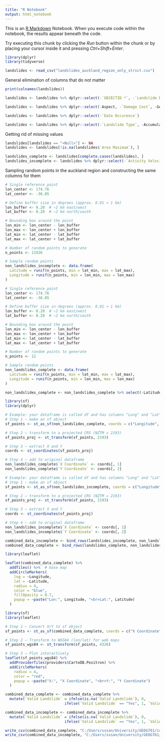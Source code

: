 ---
title: "R Notebook"
output: html_notebook
---

This is an [R Markdown](http://rmarkdown.rstudio.com) Notebook. When you execute code within the notebook, the results appear beneath the code. 

Try executing this chunk by clicking the *Run* button within the chunk or by placing your cursor inside it and pressing *Ctrl+Shift+Enter*. 

```{r}
library(dplyr)
library(tidyverse)
```
```{r}
landslides <- read_csv("landslides_auckland_region_only_strict.csv")
```
General elimination of columns that do not matter
```{r}
print(colnames(landslides))
```

```{r}
landslides <- landslides %>% dplyr::select(-`OBJECTID *`, -`Landslide Database GUID *`, -`Landslide Description`, -`Landslide Description`, -Name, -`Activity Type`, -Description, -`Source Description`, -`Parent ID Value`, - `Parent ID Name`, -`Primary Movement ID`, -`Created On`, -`Activity Recent`, -`Area Method`, -`Cause Primary`, -`Cause Secondary`, -Comments, -`Damage Assets`, -`Damage Cost Base`, -`Damage Deaths`, -`Damage Description`, -`Damage Environmental`, -`Damage Injuries`, -`Date Confidence`, -`Dating Method Accuracy`, -Deaths, -Depletion, -`Depth Rupture`, -Disabled, -`Geometry Modified On`, -`How was this Landslide Found?`, -`How Serious`, -`Impacted Features`, -Injuries, -`Is Duplicate Landslide`, -`Is Public`, -`Location Accuracy`, -`Location Description`, -`Material Debris Type`, -`Material Type`, -`Shape *`, -`GlobalID *`, -`Primary Movement Type Sub Class ID`, -`Unique ID of Landslide in Original Database`, -`Modified On`, -`Recent Date Occurrence`, -`Upslope Catchment Description`, -`Trigger Rainfall 7 Day`, -`Trigger Rainfall 3 Day`, -`Trigger Rainfall 1 Day`, -`Trigger Earthquake`, -`Source Type`, -`Source Bulk Upload`, -`Size of Slip`, -`Secondary Movement`, -`Region`, -`Recent Movement`, -`QA Status`, -`QA Level`, -`Project ID`, -`Primary Movement`, -`Physical Setting`, -`Number of Slips`, -`Movement Style`, -`Movement`, -`Method`)
```

```{r}
landslides <- landslides %>% dplyr::select(-Aspect, -`Damage Cost`, -Geology, -Geomorphology, -`Location Accuracy GNS`, -Vegetation)
```

```{r}
landslides <- landslides %>% dplyr::select(-`Date Occurence`)
```

```{r}
landslides <- landslides %>% dplyr::select(-`Landslide Type`, -Accumulation)
```

Getting rid of missing values 

```{r}
landslides[landslides == "<Null>"] <- NA
landslides <- landslides[!is.na(landslides$`Area Maximum`), ]
```

```{r}
landslides_complete <- landslides[complete.cases(landslides), ]
landslides_incomplete <- landslides %>% dplyr::select(-`Activity Velocity`, -`Angle Rupture Surface`, -`Angle Slope Displaced`, -`Angle Slope Prior`, -`Area Minimum`, -Length, -Scarp, -`Travel Angle`, -`Volume Maximum`, -`Volume Minimum`, -Width, -`Width Rupture`)
```



Sampling random points in the auckland region and constructing the same columns for them


```{r}
# Single reference point
lon_center <- 174.76
lat_center <- -36.85

# Define buffer size in degrees (approx. 0.01 ≈ 1 km)
lon_buffer <- 0.20  # ~2 km east/west
lat_buffer <- 0.20  # ~2 km north/south

# Bounding box around the point
lon_min <- lon_center - lon_buffer
lon_max <- lon_center + lon_buffer
lat_min <- lat_center - lat_buffer
lat_max <- lat_center + lat_buffer

# Number of random points to generate
n_points <- 11926

# Sample random points
non_landslides_incomplete <- data.frame(
  Latitude = runif(n_points, min = lat_min, max = lat_max),
  Longitude = runif(n_points, min = lon_min, max = lon_max)
)
```


```{r}
# Single reference point
lon_center <- 174.76
lat_center <- -36.85

# Define buffer size in degrees (approx. 0.01 ≈ 1 km)
lon_buffer <- 0.20  # ~2 km east/west
lat_buffer <- 0.20  # ~2 km north/south

# Bounding box around the point
lon_min <- lon_center - lon_buffer
lon_max <- lon_center + lon_buffer
lat_min <- lat_center - lat_buffer
lat_max <- lat_center + lat_buffer

# Number of random points to generate
n_points <- 12

# Sample random points
non_landslides_complete <- data.frame(
  Latitude = runif(n_points, min = lat_min, max = lat_max),
  Longitude = runif(n_points, min = lon_min, max = lon_max)
)

non_landslides_complete <- non_landslides_complete %>% select(-Latitude, -Longitude, Longitude, Latitude)
```

```{r}
library(sf)
library(dplyr)

# Example: your dataframe is called df and has columns "Long" and "Lat"
# Step 1 — make an sf object
sf_points <- st_as_sf(non_landslides_complete, coords = c("Longitude", "Latitude"), crs = 4326)

# Step 2 — transform to a projected CRS (NZTM = 2193)
sf_points_proj <- st_transform(sf_points, 2193)

# Step 3 — extract X and Y
coords <- st_coordinates(sf_points_proj)

# Step 4 — add to original dataframe
non_landslides_complete$`X Coordinate` <- coords[, 1]
non_landslides_complete$`Y Coordinate` <- coords[, 2]


```

```{r}
# Example: your dataframe is called df and has columns "Long" and "Lat"
# Step 1 — make an sf object
sf_points <- st_as_sf(non_landslides_incomplete, coords = c("Longitude", "Latitude"), crs = 4326)

# Step 2 — transform to a projected CRS (NZTM = 2193)
sf_points_proj <- st_transform(sf_points, 2193)

# Step 3 — extract X and Y
coords <- st_coordinates(sf_points_proj)

# Step 4 — add to original dataframe
non_landslides_incomplete$`X Coordinate` <- coords[, 1]
non_landslides_incomplete$`Y Coordinate` <- coords[, 2]

```



```{r}
combined_data_incomplete <- bind_rows(landslides_incomplete, non_landslides_incomplete)
combined_data_complete <- bind_rows(landslides_complete, non_landslides_complete)
```

```{r}
library(leaflet)

leaflet(combined_data_complete) %>%
  addTiles() %>%  # base map
  addCircleMarkers(
    lng = ~Longitude,
    lat = ~Latitude,
    radius = 4,
    color = "blue",
    fillOpacity = 0.7,
    popup = ~paste("Lon:", Longitude, "<br>Lat:", Latitude)
  )
```

```{r}
library(sf)
library(leaflet)

# Step 1 — Convert X/Y to sf object
sf_points <- st_as_sf(combined_data_complete, coords = c("X Coordinate", "Y Coordinate"), crs = 2193)

# Step 2 — Transform to WGS84 (lon/lat) for web maps
sf_points_wgs84 <- st_transform(sf_points, 4326)

# Step 3 — Plot interactively
leaflet(sf_points_wgs84) %>%
  addProviderTiles(providers$CartoDB.Positron) %>%
  addCircleMarkers(
    radius = 4,
    color = "red",
    popup = ~paste("X:", "X Coordinate", "<br>Y:", "Y Coordinate")
  )
```

```{r}
combined_data_complete <- combined_data_complete %>%
  mutate(`Valid Landslide` = ifelse(is.na(`Valid Landslide`), 0,
                           ifelse(`Valid Landslide` == "Yes", 1, `Valid Landslide`)))

combined_data_incomplete <- combined_data_incomplete %>%
  mutate(`Valid Landslide` = ifelse(is.na(`Valid Landslide`), 0,
                           ifelse(`Valid Landslide` == "Yes", 1, `Valid Landslide`)))

```


```{r}
write_csv(combined_data_complete, "C:/Users/sssan/University/GEOG761/combined_data_complete.csv")
write_csv(combined_data_incomplete, "C:/Users/sssan/University/GEOG761/combined_data_incomplete.csv")
```


